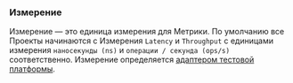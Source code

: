 ### Измерение
Измерение — это единица измерения для Метрики.
По умолчанию все Проекты начинаются с Измерения `Latency` и `Throughput`
с единицами измерения `наносекунды (ns)` и `операции / секунда (ops/s)` соответственно.
Измерение определяется [адаптером тестовой платформы](/ru/docs/explanation/adapters/).